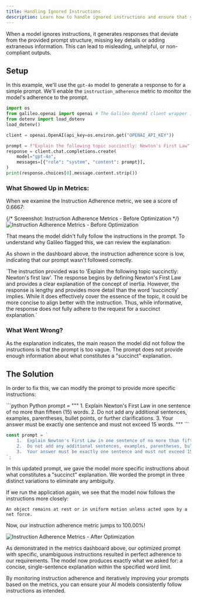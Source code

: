 ```yaml
---
title: Handling Ignored Instructions
description: Learn how to handle ignored instructions and ensure that your AI models follow your instructions.
---
```


When a model ignores instructions, it generates responses that deviate from the provided prompt structure, missing key details or adding extraneous information. This can lead to misleading, unhelpful, or non-compliant outputs.

## Setup

In this example, we'll use the `gpt-4o` model to generate a response to for a simple prompt. We'll enable the `instruction_adherence` metric to monitor the model's adherence to the prompt.

```python
import os
from galileo.openai import openai # The Galileo OpenAI client wrapper is all you need!
from dotenv import load_dotenv
load_dotenv()

client = openai.OpenAI(api_key=os.environ.get("OPENAI_API_KEY"))

prompt = f"Explain the following topic succinctly: Newton's First Law"
response = client.chat.completions.create(
    model="gpt-4o",
    messages=[{"role": "system", "content": prompt}],
)
print(response.choices[0].message.content.strip())
```

### What Showed Up in Metrics:

When we examine the Instruction Adherence metric, we see a score of 0.6667:

{/* Screenshot: Instruction Adherence Metrics - Before Optimization */}
![Instruction Adherence Metrics - Before Optimization](/images/g2/chatbot-low-instruction-adherence-metric.png)

That means the model didn't fully follow the instructions in the prompt.
To understand why Galileo flagged this, we can review the explanation:

As shown in the dashboard above, the instruction adherence score is low, indicating that our prompt wasn't followed correctly.

<Card>
  <ResponseField name="Metric Explanation">
    `The instruction provided was to 'Explain the following topic succinctly:
    Newton's first law'. The response begins by defining Newton's First Law and
    provides a clear explanation of the concept of inertia. However, the
    response is lengthy and provides more detail than the word 'succinctly'
    implies. While it does effectively cover the essence of the topic, it could
    be more concise to align better with the instruction. Thus, while
    informative, the response does not fully adhere to the request for a
    succinct explanation.`
  </ResponseField>

</Card>

### What Went Wrong?

As the explanation indicates, the main reason the model did not follow the instructions is that the prompt is too vague. The prompt does not provide enough information about what constitutes a "succinct" explanation.

## The Solution

In order to fix this, we can modify the prompt to provide more specific instructions:

<CodeGroup>
```python Python
prompt = """
	1.	Explain Newton's First Law in one sentence of no more than fifteen (15) words.
	2.	Do not add any additional sentences, examples, parentheses, bullet points, or further clarifications.
	3.	Your answer must be exactly one sentence and must not exceed 15 words.
"""
```

```typescript TypeScript
const prompt = `
	1.	Explain Newton's First Law in one sentence of no more than fifteen (15) words.
	2.	Do not add any additional sentences, examples, parentheses, bullet points, or further clarifications.
	3.	Your answer must be exactly one sentence and must not exceed 15 words.
`;
```

</CodeGroup>

In this updated prompt, we gave the model more specific instructions about what constitutes a "succinct" explanation. We worded the prompt in three distinct variations to eliminate any ambiguity.

If we run the application again, we see that the model now follows the instructions more closely:

```
An object remains at rest or in uniform motion unless acted upon by a net force.
```

Now, our instruction adherence metric jumps to 100.00%!

![Instruction Adherence Metrics - After Optimization](/images/g2/chatbot-trace-improvement.png)

As demonstrated in the metrics dashboard above, our optimized prompt with specific, unambiguous instructions resulted in perfect adherence to our requirements. The model now produces exactly what we asked for: a concise, single-sentence explanation within the specified word limit.

By monitoring instruction adherence and iteratively improving your prompts based on the metrics, you can ensure your AI models consistently follow instructions as intended.
